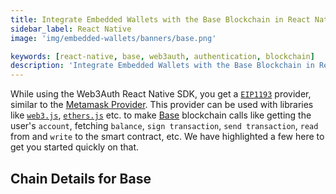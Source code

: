 ```yaml
---
title: Integrate Embedded Wallets with the Base Blockchain in React Native
sidebar_label: React Native
image: 'img/embedded-wallets/banners/base.png'

keywords: [react-native, base, web3auth, authentication, blockchain]
description: 'Integrate Embedded Wallets with the Base Blockchain in React Native | Embedded Wallets'
---
```



While using the Web3Auth React Native SDK, you get a [`EIP1193`](https://eips.ethereum.org/EIPS/eip-1193) provider, similar to the [Metamask Provider](https://docs.metamask.io/guide/ethereum-provider.html). This provider can be used with libraries like [`web3.js`](https://web3js.readthedocs.io/en/v1.2.8/getting-started.html), [`ethers.js`](https://docs.ethers.io/v5/getting-started/) etc. to make [Base](https://base.org/) blockchain calls like getting the user's `account`, fetching `balance`, `sign transaction`, `send transaction`, `read` from and `write` to the smart contract, etc. We have highlighted a few here to get you started quickly on that.

## Chain Details for Base

<ChainDetailsBase />

<EVMInteraction />
